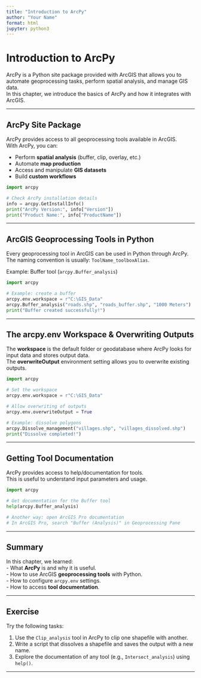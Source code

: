 ```yaml
---
title: "Introduction to ArcPy"
author: "Your Name"
format: html
jupyter: python3
---
```


# Introduction to ArcPy

ArcPy is a Python site package provided with ArcGIS that allows you to automate geoprocessing tasks, perform spatial analysis, and manage GIS data.  
In this chapter, we introduce the basics of ArcPy and how it integrates with ArcGIS.

---

## ArcPy Site Package

ArcPy provides access to all geoprocessing tools available in ArcGIS.  
With ArcPy, you can:  

- Perform **spatial analysis** (buffer, clip, overlay, etc.)  
- Automate **map production**  
- Access and manipulate **GIS datasets**  
- Build **custom workflows**  

```python
import arcpy

# Check ArcPy installation details
info = arcpy.GetInstallInfo()
print("ArcPy Version:", info["Version"])
print("Product Name:", info["ProductName"])
```

---

## ArcGIS Geoprocessing Tools in Python

Every geoprocessing tool in ArcGIS can be used in Python through ArcPy.  
The naming convention is usually: `ToolName_toolboxAlias`.  

Example: Buffer tool (`arcpy.Buffer_analysis`)  

```python
import arcpy

# Example: create a buffer
arcpy.env.workspace = r"C:\GIS_Data"
arcpy.Buffer_analysis("roads.shp", "roads_buffer.shp", "1000 Meters")
print("Buffer created successfully!")
```

---

## The arcpy.env Workspace & Overwriting Outputs

The **workspace** is the default folder or geodatabase where ArcPy looks for input data and stores output data.  
The **overwriteOutput** environment setting allows you to overwrite existing outputs.  

```python
import arcpy

# Set the workspace
arcpy.env.workspace = r"C:\GIS_Data"

# Allow overwriting of outputs
arcpy.env.overwriteOutput = True

# Example: dissolve polygons
arcpy.Dissolve_management("villages.shp", "villages_dissolved.shp")
print("Dissolve completed!")
```

---

## Getting Tool Documentation

ArcPy provides access to help/documentation for tools.  
This is useful to understand input parameters and usage.  

```python
import arcpy

# Get documentation for the Buffer tool
help(arcpy.Buffer_analysis)

# Another way: open ArcGIS Pro documentation
# In ArcGIS Pro, search "Buffer (Analysis)" in Geoprocessing Pane
```

---

## Summary

In this chapter, we learned:  
- What **ArcPy** is and why it is useful.  
- How to use ArcGIS **geoprocessing tools** with Python.  
- How to configure `arcpy.env` settings.  
- How to access **tool documentation**.  

---

## Exercise

Try the following tasks:  

1. Use the `Clip_analysis` tool in ArcPy to clip one shapefile with another.  
2. Write a script that dissolves a shapefile and saves the output with a new name.  
3. Explore the documentation of any tool (e.g., `Intersect_analysis`) using `help()`.  

---
